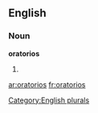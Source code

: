 
==English==

===Noun===
'''oratorios'''

# {{plural of|[[oratorio]]}}

[[Category:English plurals]]

[[ar:oratorios]]
[[fr:oratorios]]